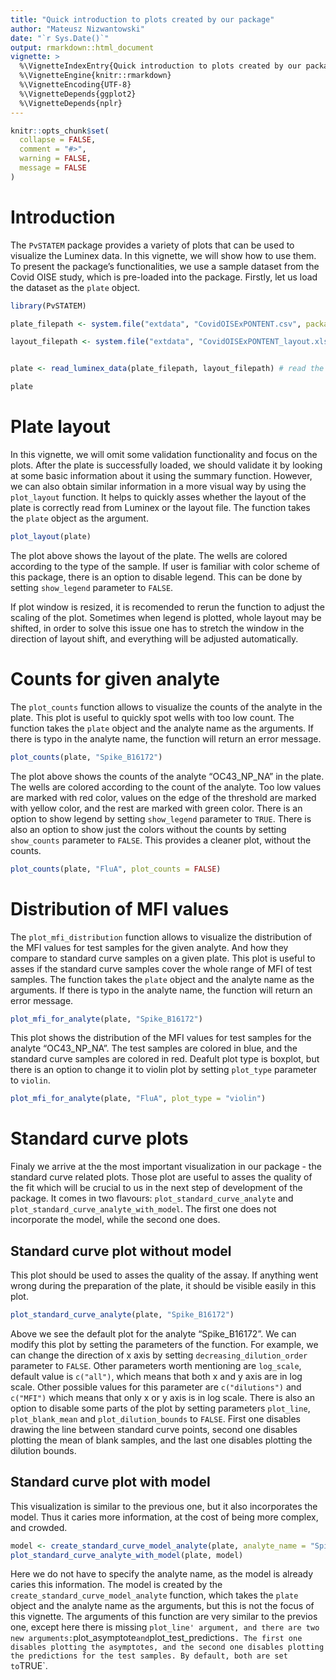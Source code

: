 ```yaml
---
title: "Quick introduction to plots created by our package"
author: "Mateusz Nizwantowski"
date: "`r Sys.Date()`"
output: rmarkdown::html_document
vignette: >
  %\VignetteIndexEntry{Quick introduction to plots created by our package}
  %\VignetteEngine{knitr::rmarkdown}
  %\VignetteEncoding{UTF-8}
  %\VignetteDepends{ggplot2}
  %\VignetteDepends{nplr}
---
```


```r
knitr::opts_chunk$set(
  collapse = FALSE,
  comment = "#>",
  warning = FALSE,
  message = FALSE
)
```

# Introduction

The `PvSTATEM` package provides a variety of plots that can be used to visualize the Luminex data. In this vignette, we will show how to use them. 
To present the package's functionalities, we use a sample dataset from the Covid OISE study, which is pre-loaded into the package. 
Firstly, let us load the dataset as the `plate` object.

```r
library(PvSTATEM)

plate_filepath <- system.file("extdata", "CovidOISExPONTENT.csv", package = "PvSTATEM", mustWork = TRUE) # get the filepath of the csv dataset

layout_filepath <- system.file("extdata", "CovidOISExPONTENT_layout.xlsx", package = "PvSTATEM", mustWork = TRUE)


plate <- read_luminex_data(plate_filepath, layout_filepath) # read the data

plate
```


# Plate layout
In this vignette, we will omit some validation functionality and focus on the plots. 
After the plate is successfully loaded, we should validate it by looking at some basic information about it using the summary function.
However, we can also obtain similar information in a more visual way by using the `plot_layout` function.
It helps to quickly asses whether the layout of the plate is correctly read from Luminex or the layout file.
The function takes the `plate` object as the argument.

```r
plot_layout(plate)
```

The plot above shows the layout of the plate. The wells are colored according to the type of the sample. 
If user is familiar with color scheme of this package, there is an option to disable legend. 
This can be done by setting `show_legend` parameter to `FALSE`.

If plot window is resized, it is recomended to rerun the function to adjust the scaling of the plot.
Sometimes when legend is plotted, whole layout may be shifted, in order to solve this issue one has to stretch the window in the direction of layout shift, and everything will be adjusted automatically.

# Counts for given analyte
The `plot_counts` function allows to visualize the counts of the analyte in the plate. 
This plot is useful to quickly spot wells with too low count.
The function takes the `plate` object and the analyte name as the arguments.
If there is typo in the analyte name, the function will return an error message.

```r
plot_counts(plate, "Spike_B16172")
```

The plot above shows the counts of the analyte "OC43_NP_NA" in the plate. The wells are colored according to the count of the analyte.
Too low values are marked with red color, values on the edge of the threshold are marked with yellow color, and the rest are marked with green color.
There is an option to show legend by setting `show_legend` parameter to `TRUE`.
There is also an option to show just the colors without the counts by setting `show_counts` parameter to `FALSE`.
This provides a cleaner plot, without the counts.

```r
plot_counts(plate, "FluA", plot_counts = FALSE)
```

# Distribution of MFI values

The `plot_mfi_distribution` function allows to visualize the distribution of the MFI values for test samples for the given analyte. And how they compare to standard curve samples on a given plate.
This plot is useful to asses if the standard curve samples cover the whole range of MFI of test samples.
The function takes the `plate` object and the analyte name as the arguments. 
If there is typo in the analyte name, the function will return an error message.

```r
plot_mfi_for_analyte(plate, "Spike_B16172")
```

This plot shows the distribution of the MFI values for test samples for the analyte "OC43_NP_NA". The test samples are colored in blue, and the standard curve samples are colored in red.
Deafult plot type is boxplot, but there is an option to change it to violin plot by setting `plot_type` parameter to `violin`.

```r
plot_mfi_for_analyte(plate, "FluA", plot_type = "violin")
```


# Standard curve plots


Finaly we arrive at the the most important visualization in our package - the standard curve related plots.
Those plot are useful to asses the quality of the fit which will be crucial to us in the next step of development of the package.
It comes in two flavours: `plot_standard_curve_analyte` and `plot_standard_curve_analyte_with_model`.
The first one does not incorporate the model, while the second one does.

## Standard curve plot without model


This plot should be used to asses the quality of the assay.
If anything went wrong during the preparation of the plate, it should be visible easily in this plot.

```r
plot_standard_curve_analyte(plate, "Spike_B16172")
```

Above we see the default plot for the analyte "Spike_B16172". We can modify this plot by setting the parameters of the function.
For example, we can change the direction of x axis by setting `decreasing_dilution_order` parameter to `FALSE`.
Other parameters worth mentioning are `log_scale`, default value is `c("all")`, which means that both x and y axis are in log scale.
Other possible values for this parameter are `c("dilutions")` and `c("MFI")` which means that only x or y axis is in log scale.
There is also an option to disable some parts of the plot by setting parameters `plot_line`, `plot_blank_mean` and `plot_dilution_bounds` to `FALSE`.
First one disables drawing the line between standard curve points, second one disables plotting the mean of blank samples, and the last one disables plotting the dilution bounds.

## Standard curve plot with model

This visualization is similar to the previous one, but it also incorporates the model.
Thus it caries more information, at the cost of being more complex, and crowded.

```r
model <- create_standard_curve_model_analyte(plate, analyte_name = "Spike_B16172")
plot_standard_curve_analyte_with_model(plate, model)
```

Here we do not have to specify the analyte name, as the model is already caries this information.
The model is created by the `create_standard_curve_model_analyte` function, which takes the `plate` object and the analyte name as the arguments, but this is not the focus of this vignette.
The arguments of this function are very similar to the previos one, except here there is missing `plot_line' argument, and there are two new arguments: `plot_asymptote` and `plot_test_predictions`.
The first one disables plotting the asymptotes, and the second one disables plotting the predictions for the test samples.
By default, both are set to `TRUE`.
